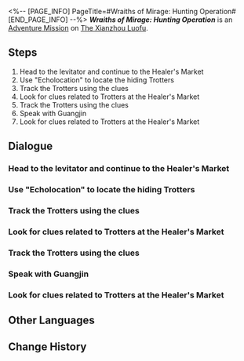 <%-- [PAGE_INFO]
PageTitle=#Wraiths of Mirage: Hunting Operation#
[END_PAGE_INFO] --%>
{{Stub|Dialogue.}}
{{Mission Infobox
|id            = 4072012
|title         = 
|image         = <!--Mission Wraiths of Mirage Hunting Operation.png-->
|type          = Adventure
|event_name    = 
|chapter       = 
|requirements  = 
|summary       = <!--official mission summary from Fate's Atlas-->
|characters    = Guangjin; Guangjin's voice; Trailblazer
|startLocation = [[The Xianzhou Luofu]] - [[<!--starting area-->]]
|world         = The Xianzhou Luofu
|area          = <!--starting area-->
|prev          = 
|next          = 
|rewards       = 
}}
'''''Wraiths of Mirage: Hunting Operation''''' is an [[Adventure Mission]] on [[The Xianzhou Luofu]].

==Steps==
# Head to the levitator and continue to the Healer's Market
# Use "Echolocation" to locate the hiding Trotters
# Track the Trotters using the clues
# Look for clues related to Trotters at the Healer's Market
# Track the Trotters using the clues
# Speak with Guangjin
# Look for clues related to Trotters at the Healer's Market

<!--
==Gameplay Notes==

--><!--
==Trial Character==

-->
==Dialogue==
{{Stub Dialogue}}
===Head to the levitator and continue to the Healer's Market===
{{Mission Description|type=adventure|location=<!--to be added-->|The Realm-Keeping Commission has ascertained that the "cloudhymn magic imitation" is a Warp Trotter's doing. Following this, you and the Realm-Keeping Commission have decided to go on a "hunt."<br />The Realm-Keeping Commission has placed baited traps all over Healer's Market, and they hope you can capture the Trotter causing the abnormalities...}}
{{Dialogue Start}}
:{{tx}}
{{Dialogue End}}

===Use "Echolocation" to locate the hiding Trotters===
{{Dialogue Start}}
:{{tx}}
{{Dialogue End}}

===Track the Trotters using the clues===
{{Dialogue Start}}
:{{tx}}
{{Dialogue End}}

===Look for clues related to Trotters at the Healer's Market===
{{Dialogue Start}}
:{{tx}}
{{Dialogue End}}

===Track the Trotters using the clues===
{{Dialogue Start}}
:{{tx}}
{{Dialogue End}}

===Speak with Guangjin===
{{Dialogue Start}}
:{{tx}}
{{Dialogue End}}

===Look for clues related to Trotters at the Healer's Market===
{{Dialogue Start}}
:{{tx}}
{{Dialogue End}}

==Other Languages==
{{Other Languages
|en   = Wraiths of Mirage: Hunting Operation
|zhs  = 蜃楼遁影•追猎行动
|zht  = 蜃樓遁影•追獵行動
|ja   = 蜃気楼の隠影・追猟行動
|ko   = 사라진 신기루•사냥 작전
|es   = Espectros del espejismo: misión de caza
|fr   = Spectres de mirage&nbsp;: Opération Coup de filet
|ru   = Призраки миража: Ловушка
|th   = ภูตแห่งมายา: ปฏิบัติการไล่ล่า
|vi   = Ảo Ảnh Hiện Hữu - Hành Động Săn Bắn
|de   = Geister des Phantoms: Verfolgungsjagd
|id   = Roh Fatamorgana: Operasi Perburuan
|pt   = Espectros da Miragem: Operação de Caça
}}

==Change History==
{{Change History|1.3}}
